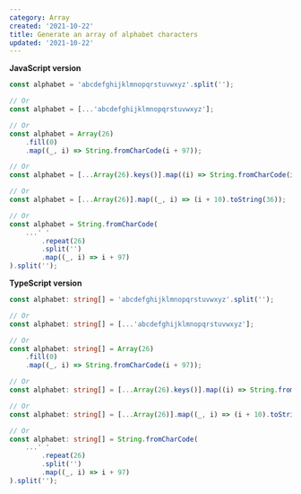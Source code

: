 ```yaml
---
category: Array
created: '2021-10-22'
title: Generate an array of alphabet characters
updated: '2021-10-22'
---
```


**JavaScript version**

```js alphabet.js
const alphabet = 'abcdefghijklmnopqrstuvwxyz'.split('');

// Or
const alphabet = [...'abcdefghijklmnopqrstuvwxyz'];

// Or
const alphabet = Array(26)
    .fill(0)
    .map((_, i) => String.fromCharCode(i + 97));

// Or
const alphabet = [...Array(26).keys()].map((i) => String.fromCharCode(i + 97));

// Or
const alphabet = [...Array(26)].map((_, i) => (i + 10).toString(36));

// Or
const alphabet = String.fromCharCode(
    ...' '
        .repeat(26)
        .split('')
        .map((_, i) => i + 97)
).split('');
```

**TypeScript version**

```ts alphabet.ts
const alphabet: string[] = 'abcdefghijklmnopqrstuvwxyz'.split('');

// Or
const alphabet: string[] = [...'abcdefghijklmnopqrstuvwxyz'];

// Or
const alphabet: string[] = Array(26)
    .fill(0)
    .map((_, i) => String.fromCharCode(i + 97));

// Or
const alphabet: string[] = [...Array(26).keys()].map((i) => String.fromCharCode(i + 97));

// Or
const alphabet: string[] = [...Array(26)].map((_, i) => (i + 10).toString(36));

// Or
const alphabet: string[] = String.fromCharCode(
    ...' '
        .repeat(26)
        .split('')
        .map((_, i) => i + 97)
).split('');
```

